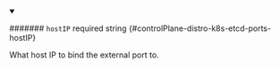 
<details className="config-field" data-expandable="false" open>
<summary>

####### `hostIP` <span className="config-field-required" data-required="false">required</span> <span className="config-field-type">string</span> <span className="config-field-default"></span> <span className="config-field-enum"></span> {#controlPlane-distro-k8s-etcd-ports-hostIP}

What host IP to bind the external port to.

</summary>



</details>
